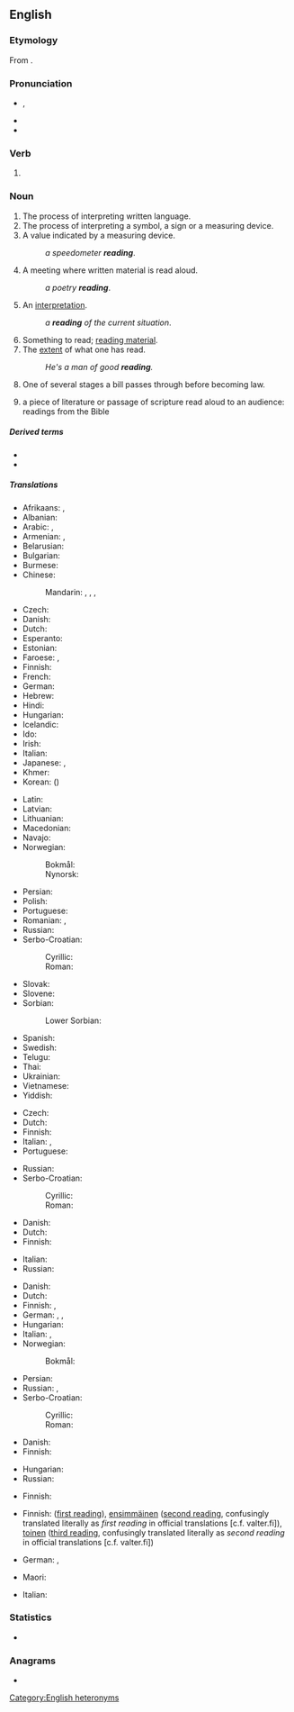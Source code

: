 {{wikipedia|reading (disambiguation)}}
{{also|Reading}}
==English==

===Etymology===
From {{suffix|read|ing|lang=en}}.

===Pronunciation===
* {{enPR|rēd'ĭng}}, {{IPA|/ˈɹiːdɪŋ/|[ˈɹiːɾɪŋ]|/ˈɹidiŋ/|[ˈɹiɾiŋ]|lang=en}}
* {{audio|en-us-reading.ogg|Audio (US)|lang=en}}
* {{rhymes|iːdɪŋ|lang=en}}

===Verb===
{{head|en|present participle}}

# {{present participle of|read|lang=en|nocat=1}}

===Noun===
{{wikipedia}}
{{en-noun|~}}

# The process of interpreting written language.
# The process of interpreting a symbol, a sign or a measuring device.
# A value indicated by a measuring device.
#: ''a speedometer '''reading'''''.
# A meeting where written material is read aloud.
#: ''a poetry '''reading'''''.
# An [[interpretation]].
#: ''a '''reading''' of the current situation''.
# Something to read; [[reading material]].
# The [[extent]] of what one has read.
#: ''He's a man of good '''reading'''.''
# {{lb|en|legislature}} One of several stages a bill passes through before becoming law.
# a piece of literature or passage of scripture read aloud to an audience: readings from the Bible

=====Derived terms=====
* {{l|en|poetry reading}}
* {{l|en|reading material}}

=====Translations=====
{{trans-top|process of interpreting written language}}
* Afrikaans: {{t|af|lesing}}, {{t|af|oplesing}}
* Albanian: {{t+|sq|lexim|m}}
* Arabic: {{t|ar|قِرَاءَة|f}}, {{t|ar|مُطَالَعَة|f}}
* Armenian: {{t+|hy|ընթերցում|sc=Armn}}, {{t+|hy|ընթերցանություն|sc=Armn}}
* Belarusian: {{t|be|чыта́нне|n|sc=Cyrl}}
* Bulgarian: {{t|bg|че́тене|n|sc=Cyrl}}
* Burmese: {{t-needed|my}}
* Chinese:
*: Mandarin: {{t+|cmn|讀書|sc=Hani}}, {{t+|cmn|读书|tr=dúshū|sc=Hani}}, {{t+|cmn|閱讀|sc=Hani}}, {{t+|cmn|阅读|tr=yuèdú|sc=Hani}}
* Czech: {{t+|cs|čtení|n}}
* Danish: {{t|da|læsning|c}}
* Dutch: {{t+|nl|lezen|n}}
* Esperanto: {{t|eo|legado}}
* Estonian: {{t|et|lugemine}}
* Faroese: {{t|fo|lesing|f}}, {{t|fo|lestur|m}}
* Finnish: {{t+|fi|lukeminen}}
* French: {{t+|fr|lecture|f}}
* German: {{t+|de|Lesen|n}}
* Hebrew: {{t+|he|קְרִיאָה|f|tr=k'ri'á|sc=Hebr}}
* Hindi: {{t+|hi|पढ़ना|tr=paṛhnā|sc=Deva}}
* Hungarian: {{t+|hu|olvasás}}
* Icelandic: {{t+|is|lestur|m}}
* Ido: {{t+|io|lektado}}
* Irish: {{t|ga|léitheoireacht|f}}
* Italian: {{t+|it|lettura|f}}
* Japanese: {{t+|ja|読書|tr=どくしょ, dokusho}}, {{t+|ja|読む|tr=よむこと, yomu koto|alt=読むこと}}
* Khmer: {{t|km|អំណាន|tr=ʔɑmnaan|sc=Khmr}}
* Korean: {{t+|ko|독서|sc=Kore}} ({{t+|ko|讀書|sc=Kore}})
{{trans-mid}}
* Latin: {{t|la|lectio|f}}
* Latvian: {{t|lv|lasījums|m}}
* Lithuanian: {{t+|lt|skaitymas|m}}
* Macedonian: {{t|mk|читање|n|sc=Cyrl}}
* Navajo: {{t|nv|óltaʼ}}
* Norwegian:
*: Bokmål: {{t|nb|lesing|m|f}}
*: Nynorsk: {{t|nn|lesing|f}}
* Persian: {{t+|fa|خواندن|tr=xândan|sc=fa-Arab}}
* Polish: {{t+|pl|czytanie|n}}
* Portuguese: {{t+|pt|leitura}}
* Romanian: {{t+|ro|lectură|f}}, {{t+|ro|citire|f}}
* Russian: {{t+|ru|чте́ние|n}}
* Serbo-Croatian:
*: Cyrillic: {{t|sh|читање|n}}
*: Roman: {{t+|sh|čìtānje|n}}
* Slovak: {{t|sk|čítanie|n}}
* Slovene: {{t|sl|branje|n}}
* Sorbian:
*: Lower Sorbian: {{t|dsb|cytanje|n}}
* Spanish: {{t+|es|lectura|f}}
* Swedish: {{t+|sv|läsning}}
* Telugu: {{t+|te|చదువు}}
* Thai: {{t+|th|การอ่าน|sc=Thai}}
* Ukrainian: {{t|uk|чита́ння|n|sc=Cyrl}}
* Vietnamese: {{t+|vi|đọc|alt=sự đọc}}
* Yiddish: {{t|yi|לייענונג|sc=Hebr}}
{{trans-bottom}}

{{trans-top|process of interpreting a symbol}}
* Czech: {{t+|cs|čtení|n}}
* Dutch: {{t|nl|uitlezing|f}}
* Finnish: {{t+|fi|lukeminen}}
* Italian: {{t+|it|interpretare}}, {{t+|it|interpretazione|f}}
* Portuguese: {{t+|pt|leitura}}
{{trans-mid}}
* Russian: {{t+|ru|чте́ние|n}}
* Serbo-Croatian:
*: Cyrillic: {{t|sh|читање|n}}
*: Roman: {{t+|sh|čìtānje|n}}
{{trans-bottom}}

{{trans-top|value indicated by a measuring device}}
* Danish: {{t|da|aflæsning|c}}
* Dutch: {{t+|nl|lezing|f}}
* Finnish: {{t|fi|lukema}}
{{trans-mid}}
* Italian: {{t+|it|lettura|f}}
* Russian: {{t+|ru|показа́ние}}
{{trans-bottom}}

{{trans-top|occasion in which material is read aloud}}
* Danish: {{t+|da|forelæsning|c}}
* Dutch: {{t+|nl|voorlezen|n}}
* Finnish: {{t|fi|lukutilaisuus}}, {{t+|fi|lausunta}}
* German: {{t+|de|Rezitation|f}}, {{t+|de|Lesung|f}}, {{t|de|Gedichtlesung|f}}
* Hungarian: {{t+|hu|felolvasás}}
* Italian: {{t+|it|lettura|f}}, {{t+|it|interpretazione|f}}
* Norwegian:
*: Bokmål: {{t|nb|lesning|m|f}}
{{trans-mid}}
* Persian: {{t+|fa|خوانی|tr=-xâni|sc=fa-Arab}}
* Russian: {{t+|ru|чте́ние|n}}, {{t+|ru|чти́во|n}}
* Serbo-Croatian:
*: Cyrillic: {{t|sh|читање|n}}
*: Roman: {{t+|sh|čìtānje|n}}
{{trans-bottom}}

{{trans-top|interpretation}}
* Danish: {{t|da|fortolkning|c}}
* Finnish: {{t|fi|tulkinta}}
{{trans-mid}}
* Hungarian: {{t|hu|olvasat}}
* Russian: {{t+|ru|толкова́ние|n}}
{{trans-bottom}}

{{trans-see|something to read|reading material}}

{{trans-top|extent of one's reading}}
* Finnish: {{t|fi|lukeneisuus}}
{{trans-mid}}
{{trans-bottom}}

{{trans-top|one of several stages a bill passes through}}
* Finnish: {{t|fi|lähetekeskustelu}} ([[first reading]]), [[ensimmäinen]] {{t+|fi|käsittely}} ([[second reading]], confusingly translated literally as ''first reading'' in official translations [c.f. valter.fi]), [[toinen]] {{t+|fi|käsittely}} ([[third reading]], confusingly translated literally as ''second reading'' in official translations [c.f. valter.fi])
{{trans-mid}}
* German: {{t+|de|Lesung|f}}, {{t+|de|Beratung|f}}
{{trans-bottom}}

{{trans-top|a piece read to an audience}}
* Maori: {{t|mi|tuhinga}}
{{trans-mid}}
{{trans-bottom}}

{{checktrans-top}}
* Italian: {{t+check|it|lettura|f}}
{{trans-mid}}
{{trans-bottom}}

===Statistics===
* {{rank|broke|waiting|political|774|reading|German|seven|notice}}

===Anagrams===
* {{anagrams|en|Dearing|deraign|gradine|grained|inraged}}

[[Category:English heteronyms]]